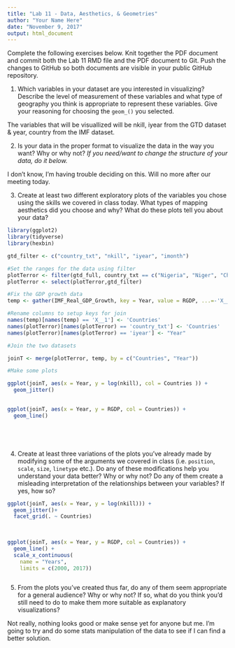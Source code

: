 ```yaml
---
title: "Lab 11 - Data, Aesthetics, & Geometries"
author: "Your Name Here"
date: "November 9, 2017"
output: html_document
---
```


Complete the following exercises below. Knit together the PDF document and commit both the Lab 11 RMD file and the PDF document to Git. Push the changes to GitHub so both documents are visible in your public GitHub repository. 

1. Which variables in your dataset are you interested in visualizing? Describe the level of measurement of these variables and what type of geography you think is appropriate to represent these variables. Give your reasoning for choosing the `geom_()` you selected. 

The variables that will be visuallized will be nkill, iyear from the GTD dataset & year, country from the IMF dataset.

2. Is your data in the proper format to visualize the data in the way you want? Why or why not? *If you need/want to change the structure of your data, do it below.* 

I don't know, I'm having trouble deciding on this. Will no more after our meeting today. 



3. Create at least two different exploratory plots of the variables you chose using the skills we covered in class today. What types of mapping aesthetics did you choose and why? What do these plots tell you about your data?

```R
library(ggplot2)
library(tidyverse)
library(hexbin)

gtd_filter <- c("country_txt", "nkill", "iyear", "imonth")

#Set the ranges for the data using filter
plotTerror <- filter(gtd_full, country_txt == c("Nigeria", "Niger", "Chad", "Cameroon") & iyear > 2000 & nkill > 1)
plotTerror <- select(plotTerror,gtd_filter)

#Fix the GDP growth data 
temp <- gather(IMF_Real_GDP_Growth, key = Year, value = RGDP, ...=-'X__1')

#Rename columns to setup keys for join
names(temp)[names(temp) == 'X__1'] <- 'Countries'
names(plotTerror)[names(plotTerror) == 'country_txt'] <- 'Countries'
names(plotTerror)[names(plotTerror) == 'iyear'] <- "Year"

#Join the two datasets

joinT <- merge(plotTerror, temp, by = c("Countries", "Year"))

#Make some plots

ggplot(joinT, aes(x = Year, y = log(nkill), col = Countries )) +
  geom_jitter() 
 

ggplot(joinT, aes(x = Year, y = RGDP, col = Countries)) +
  geom_line()






```

4. Create at least three variations of the plots you've already made by modifying some of the arguments we covered in class (i.e. `position`, `scale`, `size`, `linetype` etc.). Do any of these modifications help you understand your data better? Why or why not? Do any of them create a misleading interpretation of the relationships between your variables? If yes, how so?

```R

ggplot(joinT, aes(x = Year, y = log(nkill))) +
  geom_jitter()+
  facet_grid(. ~ Countries)
 
 

ggplot(joinT, aes(x = Year, y = RGDP, col = Countries)) +
  geom_line() +
  scale_x_continuous(
    name = "Years", 
    limits = c(2000, 2017)) 



```







5. From the plots you've created thus far, do any of them seem appropriate for a general audience? Why or why not? If so, what do you think you'd still need to do to make them more suitable as explanatory visualizations? 


Not really, nothing looks good or make sense yet for anyone but me. I'm going to try and do some stats manipulation of the data to see if I can find a better solution. 



